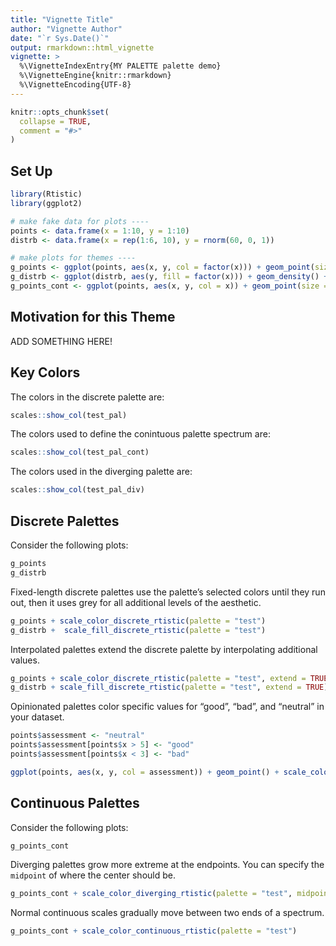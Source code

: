 ```yaml
---
title: "Vignette Title"
author: "Vignette Author"
date: "`r Sys.Date()`"
output: rmarkdown::html_vignette
vignette: >
  %\VignetteIndexEntry{MY PALETTE palette demo}
  %\VignetteEngine{knitr::rmarkdown}
  %\VignetteEncoding{UTF-8}
---
```


```r
knitr::opts_chunk$set(
  collapse = TRUE,
  comment = "#>"
)
```

## Set Up

```r
library(Rtistic)
library(ggplot2)
```


```r
# make fake data for plots ----
points <- data.frame(x = 1:10, y = 1:10)
distrb <- data.frame(x = rep(1:6, 10), y = rnorm(60, 0, 1))

# make plots for themes ----
g_points <- ggplot(points, aes(x, y, col = factor(x))) + geom_point(size = 5)
g_distrb <- ggplot(distrb, aes(y, fill = factor(x))) + geom_density() + facet_wrap(. ~ x, ncol = 3)
g_points_cont <- ggplot(points, aes(x, y, col = x)) + geom_point(size = 5)
```

## Motivation for this Theme

ADD SOMETHING HERE!

## Key Colors

The colors in the discrete palette are:

```r
scales::show_col(test_pal)
```

The colors used to define the conintuous palette spectrum are:

```r
scales::show_col(test_pal_cont)
```

The colors used in the diverging palette are:

```r
scales::show_col(test_pal_div)
```


## Discrete Palettes

Consider the following plots:

```r
g_points
g_distrb
```

Fixed-length discrete palettes use the palette's selected colors until they run out, then it uses grey for all additional levels of the aesthetic. 

```r
g_points + scale_color_discrete_rtistic(palette = "test")
g_distrb +  scale_fill_discrete_rtistic(palette = "test")
```

Interpolated palettes extend the discrete palette by interpolating additional values.

```r
g_points + scale_color_discrete_rtistic(palette = "test", extend = TRUE)
g_distrb + scale_fill_discrete_rtistic(palette = "test", extend = TRUE)
```

Opinionated palettes color specific values for "good", "bad", and "neutral" in your dataset. 

```r
points$assessment <- "neutral"
points$assessment[points$x > 5] <- "good"
points$assessment[points$x < 3] <- "bad"

ggplot(points, aes(x, y, col = assessment)) + geom_point() + scale_color_opinionated_rtistic(palette = "test")
```



## Continuous Palettes

Consider the following plots:

```r
g_points_cont
```

Diverging palettes grow more extreme at the endpoints. You can specify the `midpoint` of where the center should be. 

```r
g_points_cont + scale_color_diverging_rtistic(palette = "test", midpoint = 5)
```

Normal continuous scales gradually move between two ends of a spectrum.

```r
g_points_cont + scale_color_continuous_rtistic(palette = "test")
```

